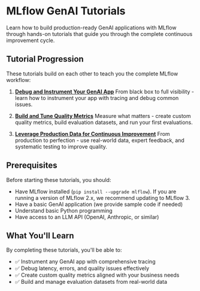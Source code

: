 
# MLflow GenAI Tutorials

Learn how to build production-ready GenAI applications with MLflow through hands-on tutorials that guide you through the complete continuous improvement cycle.

## Tutorial Progression

These tutorials build on each other to teach you the complete MLflow workflow:

1. **[Debug and Instrument Your GenAI App](/genai/tutorials/debug-tracing)**
   From black box to full visibility - learn how to instrument your app with tracing and debug common issues.

2. **[Build and Tune Quality Metrics](/genai/tutorials/dev-quality-iteration)**
   Measure what matters - create custom quality metrics, build evaluation datasets, and run your first evaluations.

3. **[Leverage Production Data for Continuous Improvement](/genai/tutorials/enhance-quality)**
   From production to perfection - use real-world data, expert feedback, and systematic testing to improve quality.


## Prerequisites

Before starting these tutorials, you should:

- Have MLflow installed (`pip install --upgrade mlflow`). If you are running a version of MLflow 2.x, we recommend updating to MLflow 3.
- Have a basic GenAI application (we provide sample code if needed)
- Understand basic Python programming
- Have access to an LLM API (OpenAI, Anthropic, or similar)

## What You'll Learn

By completing these tutorials, you'll be able to:

- ✅ Instrument any GenAI app with comprehensive tracing
- ✅ Debug latency, errors, and quality issues effectively
- ✅ Create custom quality metrics aligned with your business needs
- ✅ Build and manage evaluation datasets from real-world data
